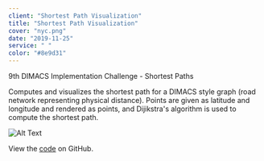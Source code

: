 ```yaml
---
client: "Shortest Path Visualization"
title: "Shortest Path Visualization"
cover: "nyc.png"
date: "2019-11-25"
service: " "
color: "#8e9d31"
---
```


9th DIMACS Implementation Challenge - Shortest Paths

Computes and visualizes the shortest path for a DIMACS style graph (road network representing physical distance). Points are given as latitude and longitude and rendered as points, and Dijikstra's algorithm is used to compute the shortest path.

![Alt Text](nyc.png "NYC")

View the [code](http://github.com/sambeebe/whitted-style-raytracer "Example") on GitHub.
